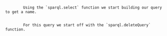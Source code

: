 
<Code language="tsx" id="RDFSPARQLBuilderDemo" code={demoCode} className="line-numbers">
    <CodeStep lines={["19-22"]} title="Building SELECT query">
        Using the `sparql.select` function we start building our query to get a name.
    </CodeStep>
    <CodeStep lines={["38-41"]} title="Building UPDATE query">
        For this query we start off with the `sparql.deleteQuery` function.
    </CodeStep>
</Code>
